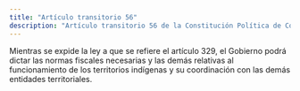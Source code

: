 ```yaml
---
title: "Artículo transitorio 56"
description: "Artículo transitorio 56 de la Constitución Política de Colombia"
---
```


Mientras se expide la ley a que se refiere el artículo 329, el Gobierno podrá dictar las normas fiscales necesarias y las demás relativas al funcionamiento de los territorios indígenas y su coordinación con las demás entidades territoriales.
